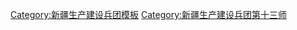 {{Navbox
|name  = 新疆生产建设兵团第十三师
|title = [[新疆生产建设兵团]][[新疆生产建设兵团第十三师|第十三师]]
|listclass = hlist
|above = 师部驻地：[[哈密市]][[伊州区]]
|image = [[File:Flag of the People's Republic of China.svg|80px]]
|state = {{{state<includeonly>|collapsed</includeonly>}}}

|group1 = [[师市合一]]
|list1 = [[新星市]]

|group2 = 团场
|list2 ={{Navbox|child
|group1 = 哈密垦区
|list1 = 
* [[新疆生产建设兵团第十三师红星一场|红星一场]]
* [[新疆生产建设兵团第十三师红星二场|红星二场]]
* [[新疆生产建设兵团第十三师红星四场|红星四场]]（含红星二牧场）
* [[新疆生产建设兵团第十三师黄田农场|黄田农场]]
* [[新疆生产建设兵团第十三师火箭农场|火箭农场]]（含红星三场）
* [[新疆生产建设兵团第十三师柳树泉农场|柳树泉农场]]

|group2 = 巴里坤垦区
|list2 = 
* [[新疆生产建设兵团第十三师红山农场|红山农场]]（含红星一牧场）
* [[新疆生产建设兵团第十三师淖毛湖农场|淖毛湖农场]]
}}

| below = {{新疆生产建设兵团各师索引}}
}}<noinclude>
[[Category:新疆生产建设兵团模板]]
[[Category:新疆生产建设兵团第十三师]]
</noinclude>
